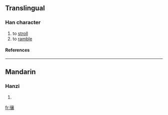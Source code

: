 ==Translingual==
===Han character===
{{Han char|rn=60|rad=彳|as=17|sn=20|four=2023<sub>2</sub>|canj=竹人卜口女 (HOYRV)}}
# to [[stroll]]
# to [[ramble]]
====References====
{{Han ref|kx=0372.200|dkj=10287|dj=0699.370|hdz=20851.170|uh=5FC0|ud=24512|bh=F448|bd=62536}}
----
==Mandarin==
===Hanzi===
{{cmn-hanzi|pin=[[xiāng]] (xiang1)|wg=hsiang<sup>1</sup>}}
# {{defn|Mandarin}}

[[fr:忀]]
